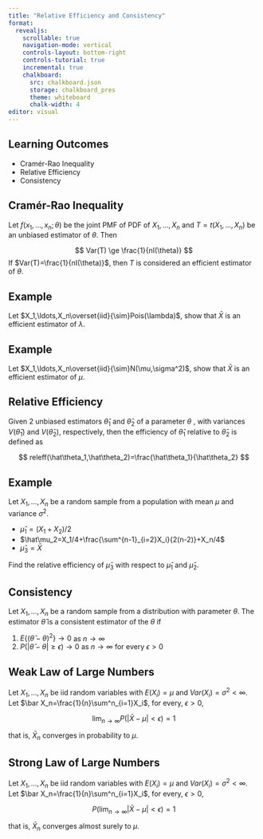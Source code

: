 ```yaml
---
title: "Relative Efficiency and Consistency"
format:
  revealjs:
    scrollable: true
    navigation-mode: vertical
    controls-layout: bottom-right
    controls-tutorial: true
    incremental: true 
    chalkboard:
      src: chalkboard.json
      storage: chalkboard_pres
      theme: whiteboard
      chalk-width: 4
editor: visual
---
```


## Learning Outcomes

-   Cramér-Rao Inequality
-   Relative Efficiency
-   Consistency

## Cramér-Rao Inequality

Let $f(x_1, \ldots, x_n;\theta)$ be the joint PMF of PDF of $X_1, \ldots,X_n$ and $T=t(X_1,\ldots,X_n)$ be an unbiased estimator of $\theta$. Then

$$
Var(T) \ge \frac{1}{nI(\theta)}
$$ If $Var(T)=\frac{1}{nI(\theta)}$, then $T$ is considered an efficient estimator of $\theta$.

## Example

Let $X_1,\ldots,X_n\overset{iid}{\sim}Pois(\lambda)$, show that $\bar X$ is an efficient estimator of $\lambda$.

## Example

Let $X_1,\ldots,X_n\overset{iid}{\sim}N(\mu,\sigma^2)$, show that $\bar X$ is an efficient estimator of $\mu$.

## Relative Efficiency

Given 2 unbiased estimators $\hat\theta_1$ and $\hat\theta_2$ of a parameter $\theta$ , with variances $V(\hat\theta_1)$ and $V(\hat\theta_2)$, respectively, then the efficiency of $\hat\theta_1$ relative to $\hat\theta_2$ is defined as

$$
releff(\hat\theta_1,\hat\theta_2)=\frac{\hat\theta_1}{\hat\theta_2}
$$

## Example

Let $X_1,\ldots,X_n$ be a random sample from a population with mean $\mu$ and variance $\sigma^2$.

::: nonincremental
-   $\hat\mu_1=(X_1+X_2)/2$
-   $\hat\mu_2=X_1/4+\frac{\sum^{n-1}_{i=2}X_i}{2(n-2)}+X_n/4$
-   $\hat\mu_3=\bar X$
:::

Find the relative efficiency of $\hat\mu_3$ with respect to $\hat\mu_1$ and $\hat\mu_2$.

## Consistency

Let $X_1,\ldots,X_n$ be a random sample from a distribution with parameter $\theta$. The estimator $\hat \theta$ is a consistent estimator of the $\theta$ if

1.  $E\{(\hat\theta-\theta)^2\}\rightarrow0$ as $n\rightarrow \infty$
2.  $P(|\hat\theta-\theta|\ge \epsilon)\rightarrow0$ as $n\rightarrow \infty$ for every $\epsilon>0$

## Weak Law of Large Numbers

Let $X_1,\ldots,X_n$ be iid random variables with $E(X_i)=\mu$ and $Var(X_i)=\sigma^2<\infty$. Let $\bar X_n=\frac{1}{n}\sum^n_{i=1}X_i$, for every, $\epsilon>0$,

$$
\lim_{n\rightarrow\infty} P(|\bar X-\mu|<\epsilon) = 1
$$

that is, $\bar X_n$ converges in probability to $\mu$.

## Strong Law of Large Numbers

Let $X_1,\ldots,X_n$ be iid random variables with $E(X_i)=\mu$ and $Var(X_i)=\sigma^2<\infty$. Let $\bar X_n=\frac{1}{n}\sum^n_{i=1}X_i$, for every, $\epsilon>0$,

$$
P(\lim_{n\rightarrow\infty} |\bar X-\mu|<\epsilon) = 1
$$

that is, $\bar X_n$ converges almost surely to $\mu$.

